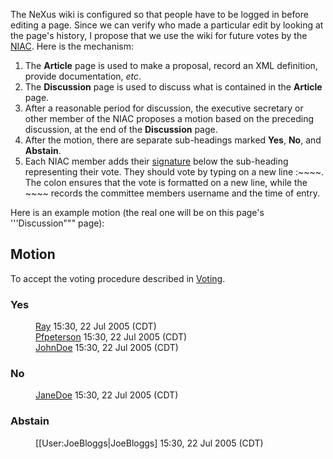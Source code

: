 The NeXus wiki is configured so that people have to be logged in before editing a page.  Since we can verify who made a particular edit by looking at the page's history, I propose that we use the wiki for future votes by the [[NIAC]].  Here is the mechanism:
# The '''Article''' page is used to make a proposal, record an XML definition, provide documentation, ''etc''.
# The '''Discussion''' page is used to discuss what is contained in the '''Article''' page.
# After a reasonable period for discussion, the executive secretary or other member of the NIAC proposes a motion based on the preceding discussion, at the end of the '''Discussion''' page.
# After the motion, there are separate sub-headings marked '''Yes''', '''No''', and '''Abstain'''.
# Each NIAC member adds their [[Help:Contents#Signatures|signature]] below the sub-heading representing their vote.  They should vote by typing on a new line <nowiki>:~~~~</nowiki>.  The colon ensures that the vote is formatted on a new line, while the <nowiki>~~~~</nowiki> records the committee members username and the time of entry.

Here is an example motion (the real one will be on this page's '''Discussion""" page):

==Motion==
To accept the voting procedure described in [[Voting]].
===Yes===
:[[User:Ray|Ray]] 15:30, 22 Jul 2005 (CDT)
:[[User:Pfpeterson|Pfpeterson]] 15:30, 22 Jul 2005 (CDT)
:[[User:JohnDoe|JohnDoe]] 15:30, 22 Jul 2005 (CDT)

===No===
:[[User:JaneDoe|JaneDoe]] 15:30, 22 Jul 2005 (CDT)
===Abstain===
:[[User:JoeBloggs|JoeBloggs] 15:30, 22 Jul 2005 (CDT)